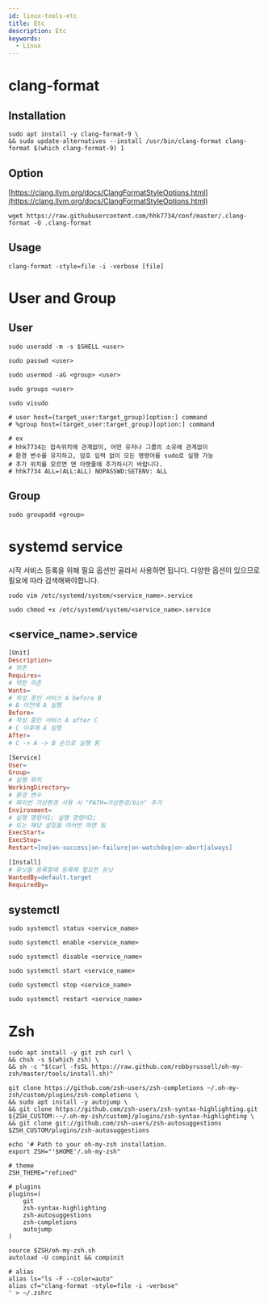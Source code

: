 ```yaml
---
id: linux-tools-etc
title: Etc
description: Etc
keywords:
  - Linux
---
```


# clang-format

## Installation

```shell
sudo apt install -y clang-format-9 \
&& sudo update-alternatives --install /usr/bin/clang-format clang-format $(which clang-format-9) 1
```

## Option

[https://clang.llvm.org/docs/ClangFormatStyleOptions.html](https://clang.llvm.org/docs/ClangFormatStyleOptions.html)

```shell
wget https://raw.githubusercontent.com/hhk7734/conf/master/.clang-format -O .clang-format
```

## Usage

```shell
clang-format -style=file -i -verbose [file]
```

# User and Group

## User

```shell
sudo useradd -m -s $SHELL <user>
```

```shell
sudo passwd <user>
```

```shell
sudo usermod -aG <group> <user>
```

```shell
sudo groups <user>
```

```shell
sudo visudo
```

```shell
# user host=(target_user:target_group)[option:] command
# %group host=(target_user:target_group)[option:] command

# ex
# hhk7734는 접속위치에 관계없이, 어떤 유저나 그룹의 소유에 관계없이
# 환경 변수를 유지하고, 암호 입력 없이 모든 명령어를 sudo로 실행 가능
# 추가 위치를 모르면 맨 아랫줄에 추가하시기 바랍니다.
# hhk7734 ALL=(ALL:ALL) NOPASSWD:SETENV: ALL
```

## Group

```shell
sudo groupadd <group>
```

# systemd service

시작 서비스 등록을 위해 필요 옵션만 골라서 사용하면 됩니다. 다양한 옵션이 있으므로 필요에 따라 검색해봐야합니다.

```shell
sudo vim /etc/systemd/system/<service_name>.service
```

```shell
sudo chmod +x /etc/systemd/system/<service_name>.service
```

## <service_name\>.service

```makefile
[Unit]
Description=
# 의존
Requires=
# 약한 의존
Wants=
# 작성 중인 서비스 A before B
# B 이전에 A 실행
Before=
# 작성 중인 서비스 A after C
# C 이후에 A 실행
After=
# C -> A -> B 순으로 실행 됨

[Service]
User=
Group=
# 실행 위치
WorkingDirectory=
# 환경 변수
# 파이썬 가상환경 사용 시 "PATH=가상환경/bin" 추가
Environment=
# 실행 명령어1; 실행 명령어2;
# 또는 해당 설정을 여러번 하면 됨
ExecStart=
ExecStop=
Restart=[no|on-success|on-failure|on-watchdog|on-abort|always]

[Install]
# 유닛을 등록할때 등록에 필요한 유닛
WantedBy=default.target
RequiredBy=
```

## systemctl

```shell
sudo systemctl status <service_name>
```

```shell
sudo systemctl enable <service_name>
```

```shell
sudo systemctl disable <service_name>
```

```shell
sudo systemctl start <service_name>
```

```shell
sudo systemctl stop <service_name>
```

```shell
sudo systemctl restart <service_name>
```

# Zsh

```shell
sudo apt install -y git zsh curl \
&& chsh -s $(which zsh) \
&& sh -c "$(curl -fsSL https://raw.github.com/robbyrussell/oh-my-zsh/master/tools/install.sh)"
```

```shell
git clone https://github.com/zsh-users/zsh-completions ~/.oh-my-zsh/custom/plugins/zsh-completions \
&& sudo apt install -y autojump \
&& git clone https://github.com/zsh-users/zsh-syntax-highlighting.git ${ZSH_CUSTOM:-~/.oh-my-zsh/custom}/plugins/zsh-syntax-highlighting \
&& git clone git://github.com/zsh-users/zsh-autosuggestions $ZSH_CUSTOM/plugins/zsh-autosuggestions
```

```shell
echo '# Path to your oh-my-zsh installation.
export ZSH="'$HOME'/.oh-my-zsh"

# theme
ZSH_THEME="refined"

# plugins
plugins=(
    git
    zsh-syntax-highlighting
    zsh-autosuggestions
    zsh-completions
    autojump
)

source $ZSH/oh-my-zsh.sh
autoload -U compinit && compinit

# alias
alias ls="ls -F --color=auto"
alias cf="clang-format -style=file -i -verbose"
' > ~/.zshrc
```
